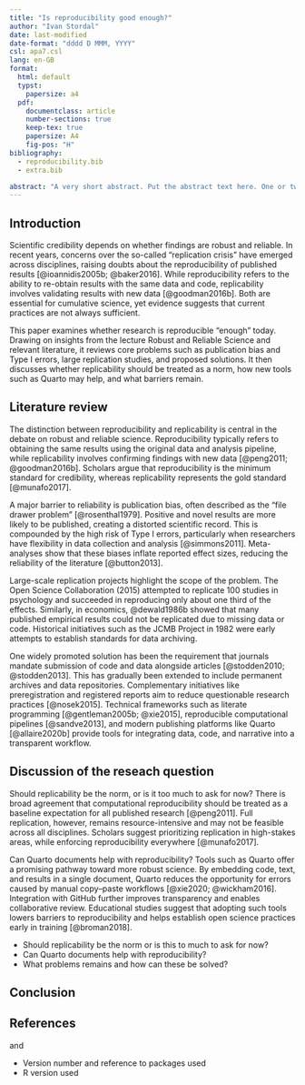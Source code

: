 ```yaml
---
title: "Is reproducibility good enough?"
author: "Ivan Stordal"
date: last-modified
date-format: "dddd D MMM, YYYY"
csl: apa7.csl
lang: en-GB
format:
  html: default
  typst:
    papersize: a4
  pdf:
    documentclass: article
    number-sections: true
    keep-tex: true
    papersize: A4
    fig-pos: "H"
bibliography: 
  - reproducibility.bib
  - extra.bib

abstract: "A very short abstract. Put the abstract text here. One or two paragraphs summarising what follows below."
---
```


## Introduction

Scientific credibility depends on whether findings are robust and reliable. In recent years, concerns over the so-called “replication crisis” have emerged across disciplines, raising doubts about the reproducibility of published results [@ioannidis2005b; @baker2016]. While reproducibility refers to the ability to re-obtain results with the same data and code, replicability involves validating results with new data [@goodman2016b]. Both are essential for cumulative science, yet evidence suggests that current practices are not always sufficient.

This paper examines whether research is reproducible “enough” today. Drawing on insights from the lecture Robust and Reliable Science and relevant literature, it reviews core problems such as publication bias and Type I errors, large replication studies, and proposed solutions. It then discusses whether replicability should be treated as a norm, how new tools such as Quarto may help, and what barriers remain.

## Literature review

The distinction between reproducibility and replicability is central in the debate on robust and reliable science. Reproducibility typically refers to obtaining the same results using the original data and analysis pipeline, while replicability involves confirming findings with new data [@peng2011; @goodman2016b]. Scholars argue that reproducibility is the minimum standard for credibility, whereas replicability represents the gold standard [@munafo2017].

A major barrier to reliability is publication bias, often described as the “file drawer problem” [@rosenthal1979]. Positive and novel results are more likely to be published, creating a distorted scientific record. This is compounded by the high risk of Type I errors, particularly when researchers have flexibility in data collection and analysis [@simmons2011]. Meta-analyses show that these biases inflate reported effect sizes, reducing the reliability of the literature [@button2013].

Large-scale replication projects highlight the scope of the problem. The Open Science Collaboration (2015) attempted to replicate 100 studies in psychology and succeeded in reproducing only about one third of the effects. Similarly, in economics, @dewald1986b showed that many published empirical results could not be replicated due to missing data or code. Historical initiatives such as the JCMB Project in 1982 were early attempts to establish standards for data archiving.

One widely promoted solution has been the requirement that journals mandate submission of code and data alongside articles [@stodden2010; @stodden2013]. This has gradually been extended to include permanent archives and data repositories. Complementary initiatives like preregistration and registered reports aim to reduce questionable research practices [@nosek2015]. Technical frameworks such as literate programming [@gentleman2005b; @xie2015], reproducible computational pipelines [@sandve2013], and modern publishing platforms like Quarto [@allaire2020b] provide tools for integrating data, code, and narrative into a transparent workflow.


## Discussion of the reseach question

Should replicability be the norm, or is it too much to ask for now?
There is broad agreement that computational reproducibility should be treated as a baseline expectation for all published research [@peng2011]. Full replication, however, remains resource-intensive and may not be feasible across all disciplines. Scholars suggest prioritizing replication in high-stakes areas, while enforcing reproducibility everywhere [@munafo2017].

Can Quarto documents help with reproducibility?
Tools such as Quarto offer a promising pathway toward more robust science. By embedding code, text, and results in a single document, Quarto reduces the opportunity for errors caused by manual copy–paste workflows [@xie2020; @wickham2016]. Integration with GitHub further improves transparency and enables collaborative review. Educational studies suggest that adopting such tools lowers barriers to reproducibility and helps establish open science practices early in training [@broman2018].



-   Should replicability be the norm or is this to much to ask for now?
-   Can Quarto documents help with reproducibility?
-   What problems remains and how can these be solved?

## Conclusion

## References

and

-   Version number and reference to packages used
-   R version used




